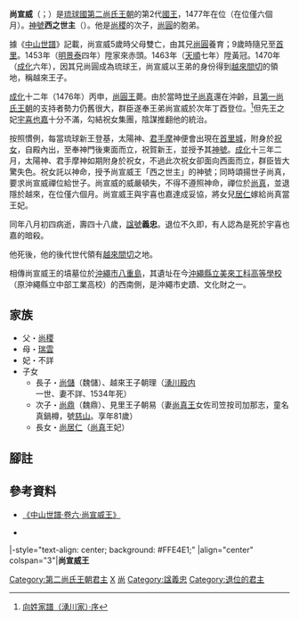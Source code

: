 {{第二尚氏王朝君主
| 名稱=尚宣威王
| 代數=11
| 第二尚氏代數=2
| 前任=[[尚圓王|尚圓王]]
| 繼任=[[尚真王|尚真王]]
| 畫像=
| 說明=
| 在位=1477年
| 宗主國=[[明朝|明朝]]
| 年號=[[成化|成化]]
| 冊封年=
| 冊封使=
| 正冊封使=
| 副冊封使=
| 姓名=尚宣威
| 封號=越來王子
| 童名=
| 別名=
| 神號=西之世主
| 出生=1430年<br>[[宣德|宣德]]五年
| 出生地=[[伊是名島|伊是名島]]諸見村
| 立世子=
| 逝世={{death year and age|1477|1430}}<br>成化十三年八月初四
| 逝世地=越來間切
| 諡號=義忠
| 陵墓=[[越來間切|越來間切]][[八重島|八重島]][[尚宣威之墓|尚宣威之墓]]
| 父親=[[尚稷王|尚稷王]]
| 嫡母=
| 母親=[[瑞雲_(尚稷王妃)|瑞雲]]
| 妃=
| 夫人=
| 妻=
| 位號不明=
| 王子=
| 直王子=越來王子[[尚儲|尚儲]]（朝理）<br/>見里王子[[尚鼎|尚鼎]]（朝易）
| 脇王子=
| 王女=
| 嫡王女=尚真王妃尚氏（號[[尚居仁|居仁]]）
| 庶王女=
| 注釋=
|}}

'''尚宣威'''（{{ryu|r=尚宣威|kn=ショーシンヰ|rm=Shō Shinwi|f=h}}；{{Bd|1430年||1477年}}）是[[琉球國|琉球國]][[第二尚氏王朝|第二尚氏王朝]]的第2代[[國王|國王]]，1477年在位（在位僅六個月）。[[神號|神號]]'''西之世主'''（{{ryu|r=西之世主|kn=イリ ヌ ユヌシ|rm=Iri nu Yunushi}}）。他是[[尚稷|尚稷]]的次子，[[尚圓|尚圓]]的胞弟。

據《[[中山世譜|中山世譜]]》記載，尚宣威5歲時父母雙亡，由其兄[[尚圓|尚圓]]養育；9歲時隨兄至[[首里|首里]]。1453年（[[明|明]][[景泰_(年號)|景泰]]四年）陞家來赤頭。1463年（[[天顺_(明朝)|天順]]七年）陞黃冠。1470年（[[成化|成化]]六年），因其兄尚圓成為琉球王，尚宣威以王弟的身份得到[[越來間切|越來間切]]的領地，稱越來王子。

[[成化|成化]]十二年（1476年）丙申，[[尚圓王|尚圓王]]薨。由於當時[[世子|世子]][[尚真|尚真]]還在沖齡，且[[第一尚氏王朝|第一尚氏王朝]]的支持者勢力仍舊很大，群臣遂奉王弟尚宣威於次年丁酉登位。<ref>[http://www.tulips.tsukuba.ac.jp/limedio/dlam/B1241188/1/vol05/syuri/173.htm 向姓家譜（湧川家）·序]{{dead link|date=2017年12月 |bot=InternetArchiveBot |fix-attempted=yes }}</ref>但先王之妃[[宇喜也嘉|宇喜也嘉]]十分不滿，勾結祝女集團，陰謀推翻他的統治。

按照慣例，每當琉球新王登基，太陽神、[[君手摩|君手摩]]神便會出現在[[首里城|首里城]]，附身於[[祝女|祝女]]，自殿內出，至奉神門後東面而立，祝賀新王，並授予其[[神號|神號]]。[[成化|成化]]十三年二月，太陽神、君手摩神如期附身於祝女，不過此次祝女卻面向西面而立，群臣皆大驚失色。祝女託以神命，授予尚宣威王「西之世主」的神號；同時頌揚世子尚真，要求尚宣威禪位給世子。尚宣威的威嚴頓失，不得不遵照神命，禪位於[[尚真|尚真]]，並退隱於越來，在位僅六個月。尚宣威王與宇喜也嘉達成妥協，將女兒[[尚居仁|居仁]]嫁給尚真當王妃。

同年八月初四病逝，壽四十八歲，[[諡號|諡號]]'''義忠'''。退位不久即，有人認為是死於宇喜也嘉的暗殺。

他死後，他的後代世代領有[[越來間切|越來間切]]之地。

相傳尚宣威王的墳墓位於[[沖繩市|沖繩市]][[八重島|八重島]]，其遺址在今[[沖繩縣立美來工科高等學校|沖繩縣立美來工科高等學校]]（原沖繩縣立中部工業高校）的西南側，是沖繩市史蹟、文化財之一。
== 家族 ==
*父・[[尚稷|尚稷]]
*母・[[瑞雲|瑞雲]]
*妃・不詳
*子女
**長子・[[尚儲|尚儲]]（魏儲）、越來王子朝理（[[湧川殿内|湧川殿内]]一世、妻不詳、1534年死）
**次子・[[尚鼎|尚鼎]]（魏鼎）、見里王子朝易（妻[[尚真王|尚真王]]女佐司笠按司加那志，童名真鍋樽，號[[尚慈山|慈山]]。享年81歲）
**長女・[[尚居仁|尚居仁]]（[[尚真|尚真]]王妃）

==腳註==
{{reflist}}
== 參考資料 ==
*[[s:中山世譜/卷06|《中山世譜·卷六·尚宣威王》]]
*{{ja}} [https://web.archive.org/web/20071109021335/http://www.koza.ne.jp/bunkazai/shiseki/page/shouseniou.html {{lang|ja|沖縄市の史跡・文化財 尚宣威王の墓}}]
{{start box}}
|-style="text-align: center; background: #FFE4E1;"
|align="center" colspan="3"|'''尚宣威王'''
{{s-before|[[尚圓王|尚圓王]]}}
{{s-title|第二代[[琉球君主列表#第二尚氏王朝|第二尚氏王朝國王]]|1430年—1477年}}
{{s-after|[[尚真王|尚真王]]}}
{{s-before|[[尚圓王|尚圓王]]}}
{{s-title|第十一代[[琉球君主列表|琉球國中山王]]|1430年—1477年}}
{{s-after|[[尚真王|尚真王]]}}
{{end box}}

{{琉球歷代君主}}


[[Category:第二尚氏王朝君主|Category:第二尚氏王朝君主]]
[[Category:琉球尚氏|X]]
[[Category:幼年失親者|尚]]
[[Category:諡義忠|Category:諡義忠]]
[[Category:退位的君主|Category:退位的君主]]